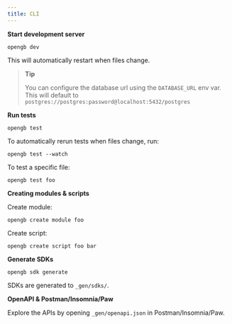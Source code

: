 ```yaml
---
title: CLI
---
```


**Start development server**

```
opengb dev
```

This will automatically restart when files change.

> **Tip**
>
> You can configure the database url using the `DATABASE_URL` env var. This will
default to `postgres://postgres:password@localhost:5432/postgres`

**Run tests**

```
opengb test
```

To automatically rerun tests when files change, run:

```
opengb test --watch
```

To test a specific file:

```
opengb test foo
```

**Creating modules & scripts**

Create module:

```
opengb create module foo
```

Create script:

```
opengb create script foo bar
```

**Generate SDKs**

```
opengb sdk generate
```

SDKs are generated to `_gen/sdks/`.

**OpenAPI & Postman/Insomnia/Paw**

Explore the APIs by opening `_gen/openapi.json` in Postman/Insomnia/Paw.